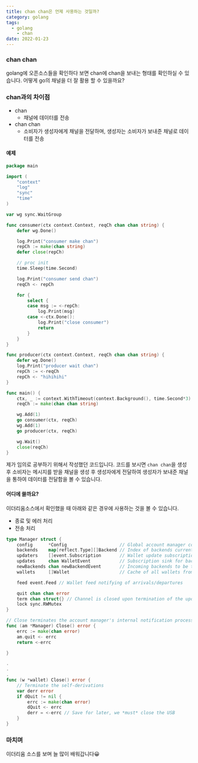 ```yaml
---
title: chan chan은 언제 사용하는 것일까?
category: golang
tags:
  - golang
	- chan
date: 2022-01-23
---
```


### chan chan

golang에 오픈소스들을 확인하다 보면 chan에 chan을 보내는 형태를 확인하실 수 있습니다. 어떻게 go의 채널을 더 잘 활용 할 수 있을까요?

### chan과의 차이점

- chan
  - 채널에 데이터를 전송
- chan chan
  - 소비자가 생성자에게 채널을 전달하며, 생성자는 소비자가 보내준 채널로 데이터를 전송

#### 예제

```go
package main

import (
	"context"
	"log"
	"sync"
	"time"
)

var wg sync.WaitGroup

func consumer(ctx context.Context, reqCh chan chan string) {
	defer wg.Done()

	log.Print("consumer make chan")
	repCh := make(chan string)
	defer close(repCh)

	// proc init
	time.Sleep(time.Second)

	log.Print("consumer send chan")
	reqCh <- repCh

	for {
		select {
		case msg := <-repCh:
			log.Print(msg)
		case <-ctx.Done():
			log.Print("close consumer")
			return
		}
	}
}

func producer(ctx context.Context, reqCh chan chan string) {
	defer wg.Done()
	log.Print("producer wait chan")
	repCh := <-reqCh
	repCh <- "hihihihi"
}

func main() {
	ctx, _ := context.WithTimeout(context.Background(), time.Second*3)
	reqCh := make(chan chan string)

	wg.Add(1)
	go consumer(ctx, reqCh)
	wg.Add(1)
	go producer(ctx, reqCh)

	wg.Wait()
	close(reqCh)
}

```

제가 임의로 공부하기 위해서 작성했던 코드입니다. 코드를 보시면 `chan chan`을 생성 후 소비자는 메시지를 받을 채널을 생성 후 생성자에게 전달하여 생성자가 보내준 채널을 통하여 데이터를 전달함을 볼 수 있습니다.

#### 어디에 쓸까요?

이더리움소스에서 확인했을 때 아래와 같은 경우에 사용하는 것을 볼 수 있습니다.

- 종료 및 에러 처리
- 전송 처리

```go
type Manager struct {
	config      *Config                    // Global account manager configurations
	backends    map[reflect.Type][]Backend // Index of backends currently registered
	updaters    []event.Subscription       // Wallet update subscriptions for all backends
	updates     chan WalletEvent           // Subscription sink for backend wallet changes
	newBackends chan newBackendEvent       // Incoming backends to be tracked by the manager
	wallets     []Wallet                   // Cache of all wallets from all registered backends

	feed event.Feed // Wallet feed notifying of arrivals/departures

	quit chan chan error
	term chan struct{} // Channel is closed upon termination of the update loop
	lock sync.RWMutex
}

// Close terminates the account manager's internal notification processes.
func (am *Manager) Close() error {
	errc := make(chan error)
	am.quit <- errc
	return <-errc

}

.
.
.
func (w *wallet) Close() error {
    // Terminate the self-derivations
    var derr error
    if dQuit != nil {
        errc := make(chan error)
        dQuit <- errc
        derr = <-errc // Save for later, we *must* close the USB
    }
}
```

### 마치며

이더리움 소스를 보며 늘 많이 배워갑니다:grinning:
